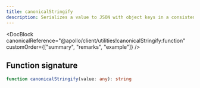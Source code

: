 ```yaml
---
title: canonicalStringify
description: Serializes a value to JSON with object keys in a consistent, sorted order
---
```


<DocBlock
  canonicalReference="@apollo/client/utilities!canonicalStringify:function"
  customOrder={["summary", "remarks", "example"]}
/>

## Function signature

```ts
function canonicalStringify(value: any): string
```